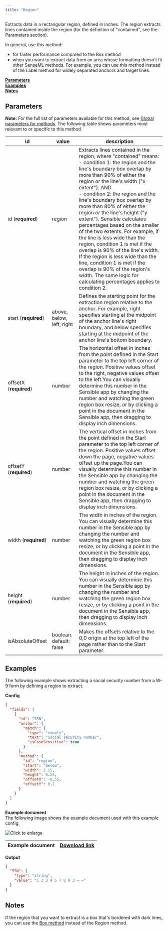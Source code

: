 ```yaml
---
title: "Region"
---
```


Extracts data in a rectangular region, defined in inches. The region extracts lines contained inside the region (for the definition of "contained", see the Parameters section). 

In general, use this method:

* for faster performance compared to the Box method
* when you want to extract data from an area whose formatting doesn't fit other SenseML methods. For example, you can use this method instead of the Label method for widely separated anchors and target lines.

[**Parameters**](/senseml-reference/methods/region#parameters)  
[**Examples**](/senseml-reference/methods/region#examples)  
[**Notes**](/senseml-reference/methods/region#notes)

## Parameters

**Note:** For the full list of parameters available for this method, see [Global parameters for methods](/senseml-reference/field-query-object/method-object#global-parameters-for-methods). The following table shows parameters most relevant to or specific to this method.

| id                     | value                     | description                                                                                                                                                                                                                                                                                                                                                                                                                                                                                                                                                                                                                                                                                                                        |
| ---------------------- | ------------------------- | ---------------------------------------------------------------------------------------------------------------------------------------------------------------------------------------------------------------------------------------------------------------------------------------------------------------------------------------------------------------------------------------------------------------------------------------------------------------------------------------------------------------------------------------------------------------------------------------------------------------------------------------------------------------------------------------------------------------------------------- |
| id (**required**)      | region                    | Extracts lines contained in the region, where "contained" means: <br/>\- condition 1: the region and the line's boundary box overlap by more than 90% of either the region _or_ the line's width ("x extent"). AND <br/>\- condition 2: the region and the line's boundary box overlap by more than 80% of either the region _or_ the line's height ("y extent"). Sensible calculates percentages based on the smaller of the two extents. For example, if the line is less wide than the region, condition 1 is met if the overlap is 90% of the line's width. If the region is less wide than the line, condition 1 is met if the overlap is 90% of the region's width. The same logic for calculating percentages applies to condition 2. |
| start (**required**)   | above, below, left, right | Defines the starting point for the extraction region relative to the anchor. For example, right specifies starting at the midpoint of the anchor line's right boundary, and below specifies starting at the midpoint of the anchor line's bottom boundary.                                                                                                                                                                                                                                                                                                                                                                                                                                                                         |
| offsetX (**required**) | number                    | The horizontal offset in inches from the point defined in the Start parameter to the top left corner of the region. Positive values offset to the right, negative values offset to the left.You can visually determine this number in the Sensible app by changing the number and watching the green region box resize, or by clicking a point in the document in the Sensible app, then dragging to display inch dimensions.                                                                                                                                                                                                                                                                                                      |
| offsetY (**required**) | number                    | The vertical offset in inches from the point defined in the Start parameter to the top left corner of the region. Positive values offset down the page, negative values offset up the page.You can visually determine this number in the Sensible app by changing the number and watching the green region box resize, or by clicking a point in the document in the Sensible app, then dragging to display inch dimensions.                                                                                                                                                                                                                                                                                                       |
| width (**required**)   | number                    | The width in inches of the region. You can visually determine this number in the Sensible app by changing the number and watching the green region box resize, or by clicking a point in the document in the Sensible app, then dragging to display inch dimensions.                                                                                                                                                                                                                                                                                                                                                                                                                                                               |
| height (**required**)  | number                    | The height in inches of the region. You can visually determine this number in the Sensible app by changing the number and watching the green region box resize, or by clicking a point in the document in the Sensible app, then dragging to display inch dimensions.                                                                                                                                                                                                                                                                                                                                                                                                                                                              |
| isAbsoluteOffset       | boolean. default: false   | Makes the offsets relative to the 0,0 origin at the top left of the page rather than to the Start parameter.                                                                                                                                                                                                                                                                                                                                                                                                                                                                                                                                                                                                                       |

## Examples

The following example shows extracting a social security number from a W-9 form by defining a region to extract.

**Config**

```JSON JSON 
{
  "fields": [
    {
      "id": "SSN",
      "anchor": {
        "match": {
          "type": "equals",
          "text": "Social security number",
          "isCaseSensitive": true
        }
      },
      "method": {
        "id": "region",
        "start": "below",
        "width": 2.15,
        "height": 0.25,
        "offsetX": -0.55,
        "offsetY": 0.1
      }
    }
  ]
}
```
**Example document**  
The following image shows the example document used with this example config:

![Click to enlarge](/images/region_ssn.png)

| Example document | [Download link](https://raw.githubusercontent.com/sensible-hq/sensible-docs/main/readme-sync/assets/v0/pdfs/region%5Fw9.pdf) |
| ---------------- | ---------------------------------------------------------------------------------------------------------------------------- |

**Output**

```JSON JSON 
{
  "SSN": {
    "type": "string",
    "value": "1 2 3 4 5 7 8 9 3 – –"
  }
}
```
## Notes

If the region that you want to extract is a box that's bordered with dark lines, you can use the [Box method](/senseml-reference/methods/box) instead of the Region method.
